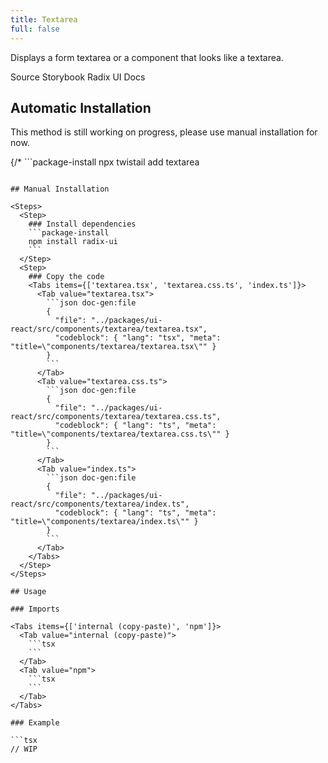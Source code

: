 ```yaml
---
title: Textarea
full: false
---
```


Displays a form textarea or a component that looks like a textarea.

<Badges>
  <BadgeLink href="https://github.com/riipandi/twistail/tree/main/packages/ui-react/src/components/textarea" external>
    Source
  </BadgeLink>
  <BadgeLink href="https://storybook.twistail.com/?path=/docs/base-components-textarea--default" external>
    Storybook
  </BadgeLink>
  <BadgeLink href="https://www.radix-ui.com/primitives/docs/components/form#api-reference" external>
    Radix UI Docs
  </BadgeLink>
</Badges>

## Automatic Installation

<Callout type='warn'>
  This method is still working on progress, please use manual installation for now.
</Callout>

{/* ```package-install
npx twistail add textarea
``` */}

## Manual Installation

<Steps>
  <Step>
    ### Install dependencies
    ```package-install
    npm install radix-ui
    ```
  </Step>
  <Step>
    ### Copy the code
    <Tabs items={['textarea.tsx', 'textarea.css.ts', 'index.ts']}>
      <Tab value="textarea.tsx">
        ```json doc-gen:file
        {
          "file": "../packages/ui-react/src/components/textarea/textarea.tsx",
          "codeblock": { "lang": "tsx", "meta": "title=\"components/textarea/textarea.tsx\"" }
        }
        ```
      </Tab>
      <Tab value="textarea.css.ts">
        ```json doc-gen:file
        {
          "file": "../packages/ui-react/src/components/textarea/textarea.css.ts",
          "codeblock": { "lang": "ts", "meta": "title=\"components/textarea/textarea.css.ts\"" }
        }
        ```
      </Tab>
      <Tab value="index.ts">
        ```json doc-gen:file
        {
          "file": "../packages/ui-react/src/components/textarea/index.ts",
          "codeblock": { "lang": "ts", "meta": "title=\"components/textarea/index.ts\"" }
        }
        ```
      </Tab>
    </Tabs>
  </Step>
</Steps>

## Usage

### Imports

<Tabs items={['internal (copy-paste)', 'npm']}>
  <Tab value="internal (copy-paste)">
    ```tsx
    ```
  </Tab>
  <Tab value="npm">
    ```tsx
    ```
  </Tab>
</Tabs>

### Example

```tsx
// WIP
```
